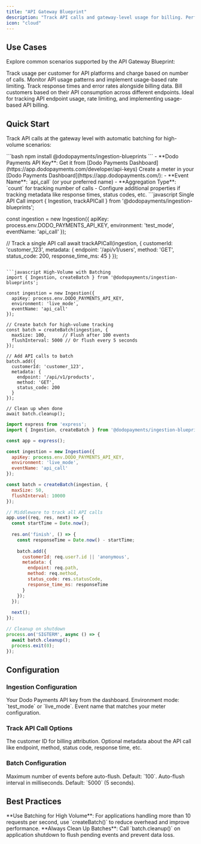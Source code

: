 ```yaml
---
title: "API Gateway Blueprint"
description: "Track API calls and gateway-level usage for billing. Perfect for API-as-a-service platforms with high-volume request tracking."
icon: "cloud"
---
```





## Use Cases

Explore common scenarios supported by the API Gateway Blueprint:

<CardGroup cols={2}>
<Card title="API-as-a-Service" icon="server">
Track usage per customer for API platforms and charge based on number of calls.
</Card>
<Card title="Rate Limiting" icon="gauge">
Monitor API usage patterns and implement usage-based rate limiting.
</Card>
<Card title="Performance Monitoring" icon="chart-line">
Track response times and error rates alongside billing data.
</Card>
<Card title="Multi-Tenant SaaS" icon="users">
Bill customers based on their API consumption across different endpoints.
</Card>
</CardGroup>

<Info>
Ideal for tracking API endpoint usage, rate limiting, and implementing usage-based API billing.
</Info>

## Quick Start

Track API calls at the gateway level with automatic batching for high-volume scenarios:

<Steps>
<Step title="Install the SDK">
```bash
npm install @dodopayments/ingestion-blueprints
```
</Step>

<Step title="Get Your API Keys">
- **Dodo Payments API Key**: Get it from [Dodo Payments Dashboard](https://app.dodopayments.com/developer/api-keys)
</Step>

<Step title="Create a Meter">
Create a meter in your [Dodo Payments Dashboard](https://app.dodopayments.com/):
- **Event Name**: `api_call` (or your preferred name)
- **Aggregation Type**: `count` for tracking number of calls
- Configure additional properties if tracking metadata like response times, status codes, etc.
</Step>

<Step title="Track API Calls">
<CodeGroup>
```javascript Single API Call
import { Ingestion, trackAPICall } from '@dodopayments/ingestion-blueprints';

const ingestion = new Ingestion({
  apiKey: process.env.DODO_PAYMENTS_API_KEY,
  environment: 'test_mode',
  eventName: 'api_call'
});

// Track a single API call
await trackAPICall(ingestion, {
  customerId: 'customer_123',
  metadata: {
    endpoint: '/api/v1/users',
    method: 'GET',
    status_code: 200,
    response_time_ms: 45
  }
});
```

```javascript High-Volume with Batching
import { Ingestion, createBatch } from '@dodopayments/ingestion-blueprints';

const ingestion = new Ingestion({
  apiKey: process.env.DODO_PAYMENTS_API_KEY,
  environment: 'live_mode',
  eventName: 'api_call'
});

// Create batch for high-volume tracking
const batch = createBatch(ingestion, {
  maxSize: 100,      // Flush after 100 events
  flushInterval: 5000 // Or flush every 5 seconds
});

// Add API calls to batch
batch.add({
  customerId: 'customer_123',
  metadata: {
    endpoint: '/api/v1/products',
    method: 'GET',
    status_code: 200
  }
});

// Clean up when done
await batch.cleanup();
```

```javascript Express.js Middleware
import express from 'express';
import { Ingestion, createBatch } from '@dodopayments/ingestion-blueprints';

const app = express();

const ingestion = new Ingestion({
  apiKey: process.env.DODO_PAYMENTS_API_KEY,
  environment: 'live_mode',
  eventName: 'api_call'
});

const batch = createBatch(ingestion, {
  maxSize: 50,
  flushInterval: 10000
});

// Middleware to track all API calls
app.use((req, res, next) => {
  const startTime = Date.now();
  
  res.on('finish', () => {
    const responseTime = Date.now() - startTime;
    
    batch.add({
      customerId: req.user?.id || 'anonymous',
      metadata: {
        endpoint: req.path,
        method: req.method,
        status_code: res.statusCode,
        response_time_ms: responseTime
      }
    });
  });
  
  next();
});

// Cleanup on shutdown
process.on('SIGTERM', async () => {
  await batch.cleanup();
  process.exit(0);
});
```
</CodeGroup>
</Step>
</Steps>

## Configuration

### Ingestion Configuration

<ParamField path="apiKey" type="string" required>
Your Dodo Payments API key from the dashboard.
</ParamField>

<ParamField path="environment" type="string" required>
Environment mode: `test_mode` or `live_mode`.
</ParamField>

<ParamField path="eventName" type="string" required>
Event name that matches your meter configuration.
</ParamField>

### Track API Call Options

<ParamField path="customerId" type="string" required>
The customer ID for billing attribution.
</ParamField>

<ParamField path="metadata" type="object">
Optional metadata about the API call like endpoint, method, status code, response time, etc.
</ParamField>

### Batch Configuration

<ParamField path="maxSize" type="number">
Maximum number of events before auto-flush. Default: `100`.
</ParamField>

<ParamField path="flushInterval" type="number">
Auto-flush interval in milliseconds. Default: `5000` (5 seconds).
</ParamField>

## Best Practices

<Tip>
**Use Batching for High Volume**: For applications handling more than 10 requests per second, use `createBatch()` to reduce overhead and improve performance.
</Tip>

<Warning>
**Always Clean Up Batches**: Call `batch.cleanup()` on application shutdown to flush pending events and prevent data loss.
</Warning>
